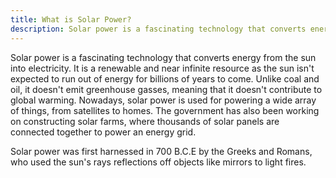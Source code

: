 ```yaml
---
title: What is Solar Power?
description: Solar power is a fascinating technology that converts energy from the sun into electricity
---
```



Solar power is a fascinating technology that converts energy from the sun into electricity.
It is a renewable and near infinite resource as the sun isn't expected to run out of energy for billions of years to come.
Unlike coal and oil, it doesn't emit greenhouse gasses, meaning that it doesn't contribute to global warming.
Nowadays, solar power is used for powering a wide array of things, from satellites to homes.
The government has also been working on constructing solar farms, where thousands of solar panels are connected together to power an energy grid.

<Admonition type="note" title="Did you know?">
  Solar power was first harnessed in 700 B.C.E by the Greeks and Romans, who
  used the sun's rays reflections off objects like mirrors to light fires.
</Admonition>
